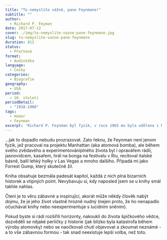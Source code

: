 ```yaml
---
title: "To nemyslíte vážně, pane Feynmane!"
subtitle: ""
author:
  - Richard P. Feyman
date: 2017-07-12
cover: ./img/to-nemyslite-vazne-pane-feynmane.jpg
slug: to-nemyslite-vazne-pane-feynmane
duration: 812
status:
  - Přečtené
format:
  - Audiotéka
language:
  - Česky
categories:
  - Biografie
geography:
  - USA
period:
  - 20. století
periodDetail:
  - "1918-1988"
tags:
  - Humor
  - Feynman
excerpt: 'Richard P. Feynman byl fyzik, v roce 1965 mu byla udělena i Nobelovka. Tu předává švédský král a historicky platilo pravidlo, že se k němu oceněný nesmí otočit zády. Feynman měl ale odpor k autoritám, ceremoniálům a okázalosti, proto chtěl cenu raději odmítnout. To však bylo neakceptovatelné. Tak si usmyslil, že pozpátku sice půjde, ale na tu absurditu poukáže tím, že pozpátku "vyhopká" do schodů&hellip;'
---
```


&hellip;jak to dopadlo nebudu prozrazovat. Zato řeknu, že Feynman není jenom fyzik, jež pracoval na projektu Manhattan (aka atomová bomba), ale během svého zvědavého a experimentováníplného života byl i opravářem rádií, jasnovidcem, kasařem, hrál na bonga na festivalu v Riu, recitoval italské básně, balil lehký holky v Las Vegas a mnoho dalšího. Připadá mi jako Forrest Gump, který skutečně žil.

Kniha obsahuje bezmála padesát kapitol, každá z nich plná bizarních historek a vtipných point. Nevybavuju si, kdy naposled jsem se u knihy smál takhle nahlas.

Čtení je to věru zábavné a inspirující, akorát může někdy člověk nabýt dojmu, že je jeho život vlastně hrozně nudný (nejen proto, že ho nenapadlo očuchávat knihy nebo neexperimentuje s lucidním sněním).

Pokud byste si rádi rozšířili horizonty, nakoukli do života špičkového vědce, dozvěděli se nějaké perličky z historie (jak blízko byla katastrofa během výroby atomovky) nebo se naočkovali chutí objevovat a zkoumat neznámé - a to vše zábavnou formou - tak snad neexistuje lepší volba, než toto.
